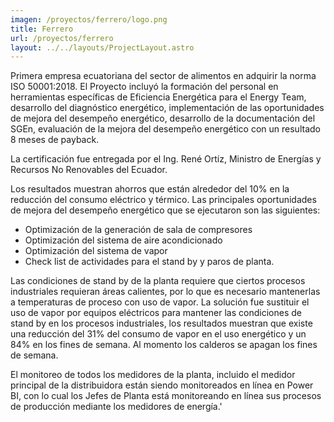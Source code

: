 ```yaml
---
imagen: /proyectos/ferrero/logo.png
title: Ferrero
url: /proyectos/ferrero
layout: ../../layouts/ProjectLayout.astro
---
```



<Cover img={cover.src} title="Ferrero Del Ecuador S.a."/>

<BasicSection img={p0.src} 
title='Implementación de la Norma ISO 50001:2018' 
img_description='Taller de formación de auditores internos de la Norma ISO 50001:2018, por parte del Ing. José Luis Larregola, Experto Internacional en Eficiencia Energética.'>
Primera empresa ecuatoriana del sector de alimentos en adquirir la norma ISO 50001:2018. El Proyecto incluyó la formación del personal en herramientas específicas de Eficiencia Energética para el Energy Team, desarrollo del diagnóstico energético, implementación de las oportunidades de mejora del desempeño energético, desarrollo de la documentación del SGEn, evaluación de la mejora del desempeño energético con un resultado 8 meses de payback.
</BasicSection>

<MirrorSection img={p1.src}
img_description='Evento de entrega de la Certificación ISO 50001:2018 por parte del Ing. René Ortíz (Ministro de Energías y Recursos No Renovables del Ecuador) al Ing. Nichola Franchini (Plan Manager of Ferrero Ecuador'>
>
La certificación fue entregada por el Ing. René Ortíz, Ministro de Energías y Recursos No Renovables del Ecuador.


Los resultados muestran ahorros que están alrededor del 10% en la reducción del consumo eléctrico y térmico. Las principales oportunidades de mejora del desempeño energético que se ejecutaron son las siguientes:
- Optimización de la generación de sala de compresores
- Optimización del sistema de aire acondicionado
- Optimización del sistema de vapor
- Check list de actividades para el stand by y paros de planta.
</MirrorSection>

<BasicSection img={p2.src} 
title='Descarbonización de la Planta en días no laborables' 
img_description='Esquema de la solución de descarbonización para eliminar el uso de vapor en días no laborables en la planta'>
Las condiciones de stand by de la planta requiere que ciertos procesos industriales requieran áreas calientes, por lo que es necesario mantenerlas a temperaturas de proceso con uso de vapor. La solución fue sustituir el uso de vapor por equipos eléctricos para mantener las condiciones de stand by en los procesos industriales, los resultados muestran que existe una reducción del 31% del consumo de vapor en el uso energético y un 84% en los fines de semana. Al momento los calderos se apagan los fines de semana.
</BasicSection>


<MirrorSection img={p3.src} 
title='App de monitoreo del SGEn en Power BI'
img_description='Esquema de la solución de descarbonización para eliminar el uso de vapor en días no laborables en la planta.'>
>
El monitoreo de todos los medidores de la planta, incluido el medidor principal de la distribuidora están siendo monitoreados en línea en Power BI, con lo cual los Jefes de Planta está monitoreando en línea sus procesos de producción mediante los medidores de energía.'
</MirrorSection>

<BasicSection img={img1} 
title='Presentación de resultados del Programa de Eficiencia Energética e ISO 50001 (Ferrero del Ecuador)' 
img_description='Presentación de resultados'>
<MediaDisplay media={doc}/>
</BasicSection>





